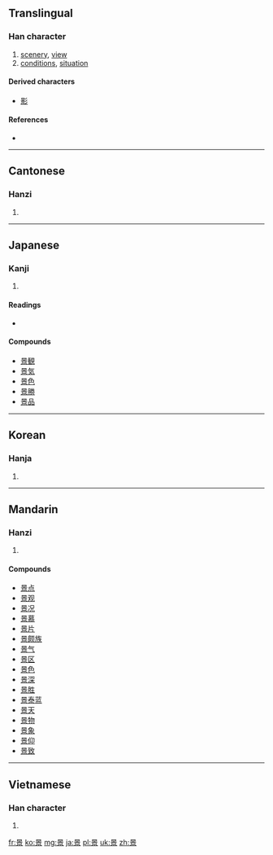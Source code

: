==Translingual==

===Han character===
{{Han char|rn=72|rad=日|as=08|sn=12|four=6090<sub>6</sub>|canj=日卜口火 (AYRF)|ids=⿱[[日]][[京]]}}

# [[scenery]], [[view]]
# [[conditions]], [[situation]]

====Derived characters====
{{rfc-header|Derived characters|lang=mul}}
* [[影]]

====References====
* {{Han ref|kx=0496.300|dkj=13983|dj=0862.130|hdz=21520.030|uh=666F|ud=26223|bh=B4BA|bd=46266}}

----

==Cantonese==

===Hanzi===
{{yue-hanzi|jyut=|y=ging2}}

# {{defn|lang=yue|sort=日08}}

----

==Japanese==

===Kanji===
{{ja-kanji|grade=4|rs=日08}}

# {{defn|lang=ja|sort=日08}}

====Readings====
* {{ja-readings|on=[[けい]] (kei), [[えい]] (ei)|kun=[[けしき]] (keshiki), [[かげ]] (kage)}}

====Compounds====
* [[景観]]
* [[景気]]
* [[景色]]
* [[景勝]]
* [[景品]]

----

==Korean==

===Hanja===
{{ko-hanja|hangeul=[[경]], [[영]]|eumhun=|rv=gyeong, yeong|mr=kyŏng, yŏng|y=kyeng, yeng}}

# {{defn|lang=ko|sort=日08}}

----

==Mandarin==

===Hanzi===
{{cmn-hanzi|pin=[[jǐng]] ([[jing3]])|wg=ching<sup>3</sup>}}

# {{defn|lang=cmn|sort=日08}}

====Compounds====
* [[景点]]
* [[景观]]
* [[景况]]
* [[景慕]]
* [[景片]]
* [[景颇族]]
* [[景气]]
* [[景区]]
* [[景色]]
* [[景深]]
* [[景胜]]
* [[景泰蓝]]
* [[景天]]
* [[景物]]
* [[景象]]
* [[景仰]]
* [[景致]]

----

==Vietnamese==

===Han character===
{{vi-hantu|[[cảnh]], [[khảnh]], [[kiểng]], [[ngoảnh]], [[kẻng]], [[ngảnh]]|rs=日08}}

# {{defn|lang=vi|sort=日08}}

[[fr:景]]
[[ko:景]]
[[mg:景]]
[[ja:景]]
[[pl:景]]
[[uk:景]]
[[zh:景]]
